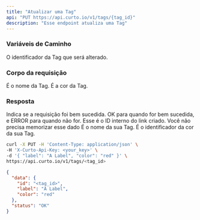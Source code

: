 ```yaml
---
title: "Atualizar uma Tag"
api: "PUT https://api.curto.io/v1/tags/{tag_id}"
description: "Esse endpoint atualiza uma Tag"
---
```


### Variáveis de Caminho

<ParamField path="tag_id" type="number">
  O identificador da Tag que será alterado.
</ParamField>

### Corpo da requisição

<ParamField body="label" type="string">
  É o nome da Tag.
</ParamField>

<ParamField body="color" type="string">
  É a cor da Tag.
</ParamField>

### Resposta

<ResponseField name="status" type="string">
  Indica se a requisição foi bem sucedida. OK para quando for bem sucedida, e ERROR para quando não for.
</ResponseField>

<ResponseField name="data" type="object">

<Expandable title="Tag Object">

<ResponseField name="id" type="string">
    Esse é o ID interno do link criado. Você não precisa memorizar esse dado
</ResponseField>

<ResponseField name="label" type="string">
    É o nome da sua Tag.
</ResponseField>

<ResponseField name="color" type="string">
    É o identificador da cor da sua Tag.
</ResponseField>

</Expandable>

</ResponseField>

<RequestExample>

```bash
curl -X PUT -H 'Content-Type: application/json' \
-H 'X-Curto-Api-Key: <your_key>' \
-d '{ "label": "A Label", "color": "red" }' \
https://api.curto.io/v1/tags/<tag_id>
```

</RequestExample>

<ResponseExample>

```json Response
{
  "data": {
    "id": "<tag_id>",
    "label": "A Label",
    "color": "red"
  },
  "status": "OK"
}
```

</ResponseExample>
